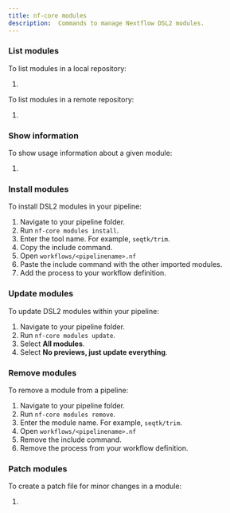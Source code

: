 ```yaml
---
title: nf-core modules
description:  Commands to manage Nextflow DSL2 modules.
---
```



### List modules

To list modules in a local repository:

<Steps>

1. 

</Steps>

To list modules in a remote repository:

<Steps>

1. 

</Steps>

### Show information

To show usage information about a given module:

<Steps>

1. 

</Steps> 

### Install modules

To install DSL2 modules in your pipeline:

<Steps>

1. Navigate to your pipeline folder.
2. Run `nf-core modules install`.
3. Enter the tool name. For example, `seqtk/trim`.
4. Copy the include command.
5. Open `workflows/<pipelinename>.nf`
6. Paste the include command with the other imported modules.
7. Add the process to your workflow definition.

</Steps>

### Update modules

To update DSL2 modules within your pipeline:

<Steps>

1. Navigate to your pipeline folder.
2. Run `nf-core modules update`.
3. Select **All modules**.
4. Select **No previews, just update everything**.

</Steps>

### Remove modules

To remove a module from a pipeline:

<Steps>

1. Navigate to your pipeline folder.
2. Run `nf-core modules remove`.
3. Enter the module name. For example, `seqtk/trim`.
4. Open `workflows/<pipelinename>.nf`
6. Remove the include command.
7. Remove the process from your workflow definition.

</Steps>

### Patch modules

To create a patch file for minor changes in a module:

<Steps>

1. 

</Steps>
